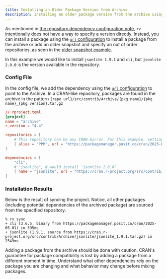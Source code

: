 ```yaml
---
title: Installing an Older Package Version from Archive
description: Installing an older package version from the archive using the `url` configuration option.
---
```



As mentioned in [the repository dependency configuration note](../../config/common_config/#repository),
`rv` intentionally does not have a way to specify a version directly. Instead, you can install a package 
using the [`url` configuration](../../config/common_config/#url) to install a package from the archive
or add an older snapshot and specify an out of order repositories, as seen in the
[older snapshot example](../cookbook/snapshot_pkg).

In this example we would like to install `jsonlite 1.9.1` and `cli`, but `jsonlite 2.0.0` is the version available in the repository.
### Config File

In the config file, we add the dependency using the [`url` configuration](../../config/common_config/#url) to point to the Archive.
In a CRAN-like repository, packages are found in the archive in the pattern `{repo url}/src/contrib/Archive/{pkg name}/{pkg name}_{pkg version}.tar.gz`

```toml {14}
// rproject.toml
[project]
name = "archive"
r_version = "4.4"

repositories = [
    # This repository can be any CRAN mirror. For this example, setting a stable snapshot for reproducible versions.
    { alias = "PPM", url = "https://packagemanager.posit.co/cran/2025-05-01" },
]

dependencies = [
    "cli",
    # "jsonlite", # would install `jsonlite 2.0.0`
    { name = "jsonlite", url = "https://cran.r-project.org/src/contrib/Archive/jsonlite/jsonlite_1.9.1.tar.gz" },
]
```

### Installation Results
Below is the result of syncing the project. Notice, all other packages (including potential dependencies of the archived package) are sourced from the specified repository.

```shell
% rv sync
+ cli (3.6.5, binary from https://packagemanager.posit.co/cran/2025-05-01) in 595ms
+ jsonlite (1.9.1, source from https://cran.r-project.org/src/contrib/Archive/jsonlite/jsonlite_1.9.1.tar.gz) in 2549ms
```

<Aside type="note">
Adding a package from the archive should be done with caution. CRAN's guarantee for package compatibility is lost by adding a package from a 
different moment in time. Understand what other dependencies rely on the package you are changing and what behavior may change before
mixing packages.
</Aside>
